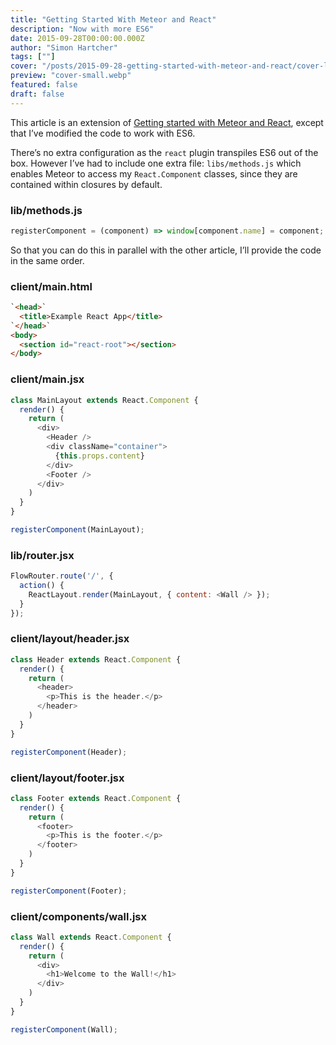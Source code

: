 ```yaml
---
title: "Getting Started With Meteor and React"
description: "Now with more ES6"
date: 2015-09-28T00:00:00.000Z
author: "Simon Hartcher"
tags: [""]
cover: "/posts/2015-09-28-getting-started-with-meteor-and-react/cover-large.webp"
preview: "cover-small.webp"
featured: false
draft: false
---
```


This article is an extension of [Getting started with Meteor and React](http://sergiotapia.me/2015/09/18/react-and-meteor-match-made-in-heaven/), except that I’ve modified the code to work with ES6.


There’s no extra configuration as the `react` plugin transpiles ES6 out of the box. However I’ve had to include one extra file: `libs/methods.js` which enables Meteor to access my `React.Component` classes, since they are contained within closures by default.


### lib/methods.js


```javascript
registerComponent = (component) => window[component.name] = component;
```


So that you can do this in parallel with the other article, I’ll provide the code in the same order.


### client/main.html


```html
`<head>`
  <title>Example React App</title>
`</head>`
<body>
  <section id="react-root"></section>
</body>
```


### client/main.jsx


```javascript
class MainLayout extends React.Component {
  render() {
    return (
      <div>
        <Header />
        <div className="container">
          {this.props.content}
        </div>
        <Footer />
      </div>
    )
  }
}

registerComponent(MainLayout);
```


### lib/router.jsx


```javascript
FlowRouter.route('/', {
  action() {
    ReactLayout.render(MainLayout, { content: <Wall /> });
  }
});
```


### client/layout/header.jsx


```javascript
class Header extends React.Component {
  render() {
    return (
      <header>
        <p>This is the header.</p>
      </header>
    )
  }
}

registerComponent(Header);
```


### client/layout/footer.jsx


```javascript
class Footer extends React.Component {
  render() {
    return (
      <footer>
        <p>This is the footer.</p>
      </footer>
    )
  }
}

registerComponent(Footer);
```


### client/components/wall.jsx


```javascript
class Wall extends React.Component {
  render() {
    return (
      <div>
        <h1>Welcome to the Wall!</h1>
      </div>
    )
  }
}

registerComponent(Wall);
```



